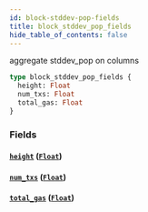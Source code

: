 ```yaml
---
id: block-stddev-pop-fields
title: block_stddev_pop_fields
hide_table_of_contents: false
---
```


aggregate stddev_pop on columns

```graphql
type block_stddev_pop_fields {
  height: Float
  num_txs: Float
  total_gas: Float
}
```

### Fields

#### [`height`](#) ([`Float`](/07-graphql/scalars/float))

#### [`num_txs`](#) ([`Float`](/07-graphql/scalars/float))

#### [`total_gas`](#) ([`Float`](/07-graphql/scalars/float))
